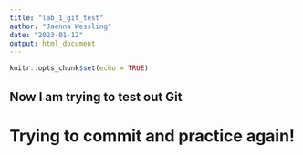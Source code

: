 ```yaml
---
title: "lab_1_git_test"
author: "Jaenna Wessling"
date: "2023-01-12"
output: html_document
---
```


```r
knitr::opts_chunk$set(echo = TRUE)
```

## Now I am trying to test out Git
# Trying to commit and practice again! 
